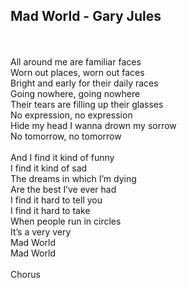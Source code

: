 ## Mad World - Gary Jules\
\
\
All around me are familiar faces \
Worn out places, worn out faces \
Bright and early for their daily races \
Going nowhere, going nowhere \
Their tears are filling up their glasses \
No expression, no expression \
Hide my head I wanna drown my sorrow \
No tomorrow, no tomorrow\
\
And I find it kind of funny \
I find it kind of sad \
The dreams in which I'm dying \
Are the best I've ever had \
I find it hard to tell you \
I find it hard to take \
When people run in circles \
It's a very very\
Mad World \
Mad World\
\
Chorus\
\
